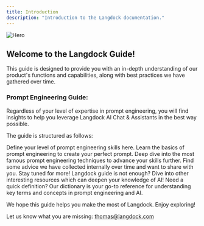 ```yaml
---
title: Introduction
description: "Introduction to the Langdock documentation."
---
```


<img src="/images/header_mar24.png" alt="Hero" />

## Welcome to the Langdock Guide!

This guide is designed to provide you with an in-depth understanding of our product's functions and capabilities, along with best practices we have gathered over time.


### Prompt Engineering Guide:
Regardless of your level of expertise in prompt engineering, you will find insights to help you leverage Langdock AI Chat & Assistants in the best way possible.

The guide is structured as follows:

<CardGroup cols={2}>
<Card title="What kind of Prompt Engineer are you?" icon="question" href="prompt-engineering/engineering-type">
  Define your level of prompt engineering skills here.
</Card>

<Card title="Basics of Prompting" icon="check" href="/content/components/card-group">
  Learn the basics of prompt engineering to create your perfect prompt.
</Card>

<Card title="Techniques" icon="wrench" href="/prompt-engineering/techiques">
  Deep dive into the most famous prompt engineering techniques to advance your skills further.
</Card>

<Card title="Tips & Tricks" icon="lightbulb" href="prompt-engineering/tricks">
  Find some advice we have collected internally over time and want to share with you. Stay tuned for more!
</Card>

<Card title="Further Ressources" icon="globe" href="prompt-engineering/resources">
Langdock guide is not enough? Dive into other interesting resources which can deepen your knowledge of AI!
</Card>

<Card title="Dictionary" icon="magnifying-glass" href="prompt-engineering/dictionary">
Need a quick definition? Our dictionary is your go-to reference for understanding key terms and concepts in prompt engineering and AI.
</Card>
</CardGroup>

We hope this guide helps you make the most of Langdock. Enjoy exploring!

Let us know what you are missing: thomas@langdock.com

